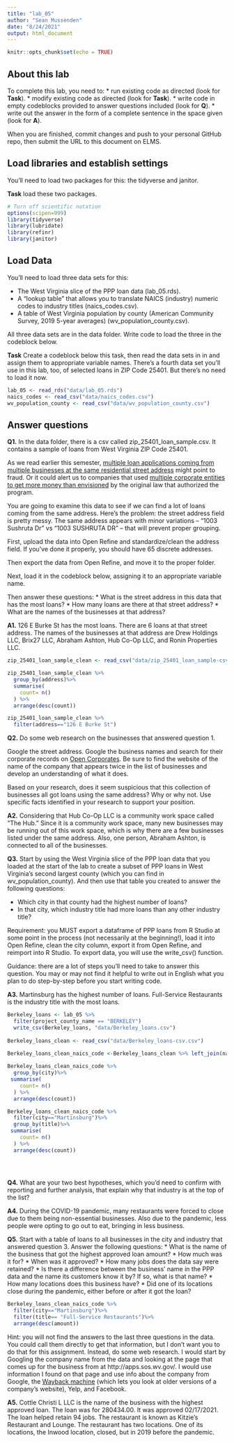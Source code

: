 ```yaml
---
title: "lab_05"
author: "Sean Mussenden"
date: "8/24/2021"
output: html_document
---
```


```r
knitr::opts_chunk$set(echo = TRUE)
```

## About this lab

To complete this lab, you need to:
* run existing code as directed (look for **Task**).
* modify existing code as directed (look for **Task**).
* write code in empty codeblocks provided to answer questions included (look for **Q**).
* write out the answer in the form of a complete sentence in the space given (look for **A**).

When you are finished, commit changes and push to your personal GitHub repo, then submit the URL to this document on ELMS.

## Load libraries and establish settings

You'll need to load two packages for this: the tidyverse and janitor.

**Task** load these two packages.

```r
# Turn off scientific notation
options(scipen=999)
library(tidyverse)
library(lubridate)
library(refinr)
library(janitor)

```

## Load Data

You'll need to load three data sets for this:

* The West Virginia slice of the PPP loan data (lab_05.rds).
* A "lookup table" that allows you to translate NAICS (industry) numeric codes to industry titles (naics_codes.csv).
* A table of West Virginia population by county (American Community Survey, 2019 5-year averages) (wv_population_county.csv).

All three data sets are in the data folder.  Write code to load the three in the codeblock below.

**Task** Create a codeblock below this task, then read the data sets in in and assign them to appropriate variable names. There's a fourth data set you'll use in this lab, too, of selected loans in ZIP Code 25401. But there's no need to load it now.

```r
lab_05 <- read_rds("data/lab_05.rds")
naics_codes <- read_csv("data/naics_codes.csv")
wv_population_county <- read_csv("data/wv_population_county.csv")

```

## Answer questions

**Q1.** In the data folder, there is a csv called zip_25401_loan_sample.csv.  It contains a sample of loans from West Virginia ZIP Code 25401. 

As we read earlier this semester, [multiple loan applications coming from multiple businesses at the same residential street address](https://www.nytimes.com/2021/08/17/business/ppp-fraud-covid.html) might point to fraud. Or it could alert us to companies that used [multiple corporate entities to get more money than envisioned](https://www.propublica.org/article/different-names-same-address-how-big-businesses-got-government-loans-meant-for-small-businesses) by the original law that authorized the program.   

You are going to examine this data to see if we can find a lot of loans coming from the same address.  Here's the problem: the street address field is pretty messy.  The same address appears with minor variations --  "1003 Sushruta Dr" vs "1003 SUSHRUTA DR" -- that will prevent proper grouping. 

First, upload the data into Open Refine and standardize/clean the address field. If you've done it properly, you should have 65 discrete addresses. 

Then export the data from Open Refine, and move it to the proper folder. 

Next, load it in the codeblock below, assigning it to an appropriate variable name. 

Then answer these questions:
* What is the street address in this data that has the most loans?
* How many loans are there at that street address?
* What are the names of the businesses at that address?

**A1.**
126 E Burke St has the most loans. There are 6 loans at that street address. The names of the businesses at that address are Drew Holdings LLC, Brix27 LLC, Abraham Ashton, Hub Co-Op LLC, and Ronin Properties LLC. 

```r
zip_25401_loan_sample_clean <- read_csv("data/zip_25401_loan_sample-csv.csv")

zip_25401_loan_sample_clean %>%
  group_by(address)%>%
  summarise(
    count= n()
  ) %>%
  arrange(desc(count))

zip_25401_loan_sample_clean %>%
  filter(address=="126 E Burke St") 

```

**Q2.** Do some web research on the businesses that answered question 1.  

Google the street address.  Google the business names and search for their corporate records on [Open Corporates](https://opencorporates.com/). Be sure to find the website of the name of the company that appears twice in the list of businesses and develop an understanding of what it does. 

Based on your research, does it seem suspicious that this collection of businesses all got loans using the same address? Why or why not. Use specific facts identified in your research to support your position. 

**A2.**
Considering that Hub Co-Op LLC is a community work space called "The Hub." Since it is a community work space, many new businesses may be running out of this work space, which is why there are a few businesses listed under the same address. Also, one person, Abraham Ashton, is connected to all of the businesses.

**Q3.** Start by using the West Virginia slice of the PPP loan data that you loaded at the start of the lab to create a subset of PPP loans in West Virginia's second largest county (which you can find in wv_population_county). And then use that table you created to answer the following questions:

* Which city in that county had the highest number of loans? 
* In that city, which industry title had more loans than any other industry title? 

Requirement: you MUST export a dataframe of PPP loans from R Studio at some point in the process (not necessarily at the beginning!), load it into Open Refine, clean the city column, export it from Open Refine, and reimport into R Studio. To export data, you will use the write_csv() function.

Guidance: there are a lot of steps you'll need to take to answer this question. You may or may not find it helpful to write out in English what you plan to do step-by-step before you start writing code.   

**A3.**
Martinsburg has the highest number of loans. Full-Service Restaurants is the industry title with the most loans. 
```r
Berkeley_loans <- lab_05 %>%
  filter(project_county_name == "BERKELEY")
  write_csv(Berkeley_loans, "data/Berkeley_loans.csv")
  
Berkeley_loans_clean <- read_csv("data/Berkeley_loans-csv.csv")

Berkeley_loans_clean_naics_code <-Berkeley_loans_clean %>% left_join(naics_codes) 
  
Berkeley_loans_clean_naics_code %>%
  group_by(city)%>%
 summarise(
    count= n()
  ) %>%
  arrange(desc(count))

Berkeley_loans_clean_naics_code %>%
  filter(city=="Martinsburg")%>%
  group_by(title)%>%
 summarise(
    count= n()
  ) %>%
  arrange(desc(count))

  
  
```

**Q4.** What are your two best hypotheses, which you'd need to confirm with reporting and further analysis, that explain why that industry is at the top of the list?

**A4.** 
During the COVID-19 pandemic, many restaurants were forced to close due to them being non-essential businesses. Also due to the pandemic, less people were opting to go out to eat, bringing in less business. 

**Q5.** Start with a table of loans to all businesses in the city and industry that answered question 3. Answer the following questions:
* What is the name of the business that got the highest approved loan amount? 
* How much was it for?
* When was it approved?
* How many jobs does the data say were retained?
* Is there a difference between the business' name in the PPP data and the name its customers know it by? If so, what is that name?
* How many locations does this business have? 
* Did one of its locations close during the pandemic, either before or after it got the loan?

```r
Berkeley_loans_clean_naics_code %>%
  filter(city=="Martinsburg")%>%
  filter(title== "Full-Service Restaurants")%>%
  arrange(desc(amount))

```

Hint: you will not find the answers to the last three questions in the data.  You could call them directly to get that information, but I don't want you to do that for this assignment.  Instead, do some web research. I would start by Googling the company name from the data and looking at the page that comes up for the business from at http://apps.sos.wv.gov/. I would use information I found on that page and use info about the company from Google, the [Wayback machine](https://archive.org/web/) (which lets you look at older versions of a company's website), Yelp, and Facebook. 

**A5.** Cottle Christi L LLC is the name of the business with the highest approved loan. The loan was for 280434.00. It was approved 02/17/2021. The loan helped retain 94 jobs. The restaurant is known as Kitzie's Restaurant and Lounge. The restaurant has two locations. One of its locations, the Inwood location, closed, but in 2019 before the pandemic. 

